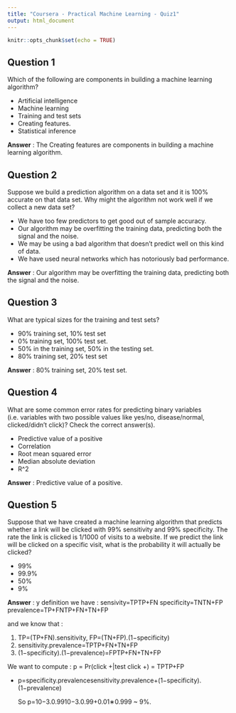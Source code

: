 ```yaml
---
title: "Coursera - Practical Machine Learning - Quiz1"
output: html_document
---
```


```r
knitr::opts_chunk$set(echo = TRUE)
```

## Question 1
Which of the following are components in building a machine learning algorithm?

* Artificial intelligence
* Machine learning
* Training and test sets
* Creating features.
* Statistical inference

**Answer** : The Creating features are components in building a machine learning algorithm.

## Question 2
Suppose we build a prediction algorithm on a data set and it is 100% accurate on that data set. Why might the algorithm not work well if we collect a new data set?

* We have too few predictors to get good out of sample accuracy.
* Our algorithm may be overfitting the training data, predicting both the signal and the noise.
* We may be using a bad algorithm that doesn’t predict well on this kind of data.
* We have used neural networks which has notoriously bad performance.

**Answer** : Our algorithm may be overfitting the training data, predicting both the signal and the noise.

## Question 3
What are typical sizes for the training and test sets?

* 90% training set, 10% test set
* 0% training set, 100% test set.
* 50% in the training set, 50% in the testing set.
* 80% training set, 20% test set

**Answer** : 80% training set, 20% test set.

## Question 4
What are some common error rates for predicting binary variables (i.e. variables with two possible values like yes/no, disease/normal, clicked/didn’t click)? Check the correct answer(s).

* Predictive value of a positive
* Correlation
* Root mean squared error
* Median absolute deviation
* R^2

**Answer** : Predictive value of a positive.

## Question 5
Suppose that we have created a machine learning algorithm that predicts whether a link will be clicked with 99% sensitivity and 99% specificity. The rate the link is clicked is 1/1000 of visits to a website. If we predict the link will be clicked on a specific visit, what is the probability it will actually be clicked?

* 99%
* 99.9%
* 50%
* 9% 

**Answer** : y definition we have :
  sensivity=TPTP+FN
  specificity=TNTN+FP
  prevalence=TP+FNTP+FN+TN+FP

and we know that :

1. TP=(TP+FN).sensitivity, FP=(TN+FP).(1−specificity)
2. sensitivity.prevalence=TPTP+FN+TN+FP
3. (1−specificity).(1−prevalence)=FPTP+FN+TN+FP

We want to compute : p = Pr(click +|test click +) = TPTP+FP

* p=specificity.prevalencesensitivity.prevalence+(1−specificity).(1−prevalence)

  So p=10−3.0.9910−3.0.99+0.01∗0.999 ~ 9%.
